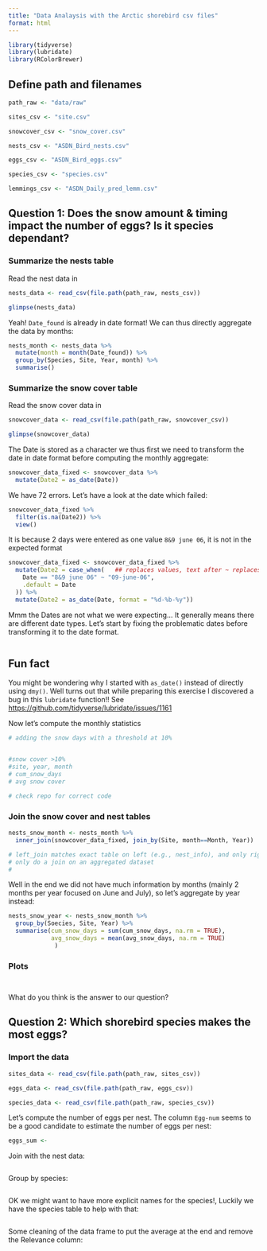 ```yaml
---
title: "Data Analaysis with the Arctic shorebird csv files"
format: html
---
```



```r
library(tidyverse)
library(lubridate)
library(RColorBrewer)
```


## Define path and filenames

```r
path_raw <- "data/raw"

sites_csv <- "site.csv"

snowcover_csv <- "snow_cover.csv"

nests_csv <- "ASDN_Bird_nests.csv"

eggs_csv <- "ASDN_Bird_eggs.csv"

species_csv <- "species.csv"

lemmings_csv <- "ASDN_Daily_pred_lemm.csv"
```


## Question 1: Does the snow amount & timing impact the number of eggs? Is it species dependant?

### Summarize the nests table

Read the nest data in

```r
nests_data <- read_csv(file.path(path_raw, nests_csv))

glimpse(nests_data)
```

Yeah! `Date_found` is already in date format! We can thus directly aggregate the data by months:


```r
nests_month <- nests_data %>%
  mutate(month = month(Date_found)) %>%
  group_by(Species, Site, Year, month) %>%
  summarise()
```

### Summarize the snow cover table

Read the snow cover data in

```r
snowcover_data <- read_csv(file.path(path_raw, snowcover_csv))

glimpse(snowcover_data)
```

The Date is stored as a character we thus first we need to transform the date in date format before computing the monthly aggregate:

```r
snowcover_data_fixed <- snowcover_data %>%
  mutate(Date2 = as_date(Date))
```

We have 72 errors. Let's have a look at the date which failed:

```r
snowcover_data_fixed %>%
  filter(is.na(Date2)) %>%
  view()
```


It is because 2 days were entered as one value `8&9 june 06`, it is not in the expected format

```r
snowcover_data_fixed <- snowcover_data_fixed %>%
  mutate(Date2 = case_when(   ## replaces values, text after ~ replaces the incorrect text
    Date == "8&9 june 06" ~ "09-june-06",
    .default = Date
  )) %>%
  mutate(Date2 = as_date(Date, format = "%d-%b-%y"))
```

Mmm the Dates are not what we were expecting... It generally means there are different date types. Let's start by fixing the problematic dates before transforming it to the date format.

```r

```


::: {.callout-note}
## Fun fact
You might be wondering why I started with `as_date()` instead of directly using `dmy()`. Well turns out that while preparing this exercise I discovered a bug in this `lubridate` function!! See <https://github.com/tidyverse/lubridate/issues/1161>
:::


Now let's compute the monthly statistics

```r
# adding the snow days with a threshold at 10%


#snow cover >10%
#site, year, month
# cum_snow_days
# avg snow cover

# check repo for correct code

```

 
### Join the snow cover and nest tables

```r
nests_snow_month <- nests_month %>%
  inner_join(snowcover_data_fixed, join_by(Site, month==Month, Year)) 

# left_join matches exact table on left (e.g., nest_info), and only right table that applies. so you get a bunch of NA values. compared to inner join which shows only the intersection
# only do a join on an aggregated dataset
#
```

Well in the end we did not have much information by months (mainly 2 months per year focused on June and July), so let's aggregate by year instead:

```r
nests_snow_year <- nests_snow_month %>%
  group_by(Soecies, Site, Year) %>%
  summarise(cum_snow_days = sum(cum_snow_days, na.rm = TRUE),
            avg_snow_days = mean(avg_snow_days, na.rm = TRUE)
             )
```

### Plots

```r

```

```r

```

What do you think is the answer to our question? 


## Question 2: Which shorebird species makes the most eggs?

### Import the data

```r
sites_data <- read_csv(file.path(path_raw, sites_csv))

eggs_data <- read_csv(file.path(path_raw, eggs_csv))

species_data <- read_csv(file.path(path_raw, species_csv))
```

Let's compute the number of eggs per nest. The column `Egg-num` seems to be a good candidate to estimate the number of eggs per nest:

```r
eggs_sum <- 
```

Join with the nest data:

```r

```

Group by species:

```r

```

OK we might want to have more explicit names for the species!, Luckily we have the species table to help with that:

```r

```

Some cleaning of the data frame to put the average at the end and remove the Relevance column:

```r

```

